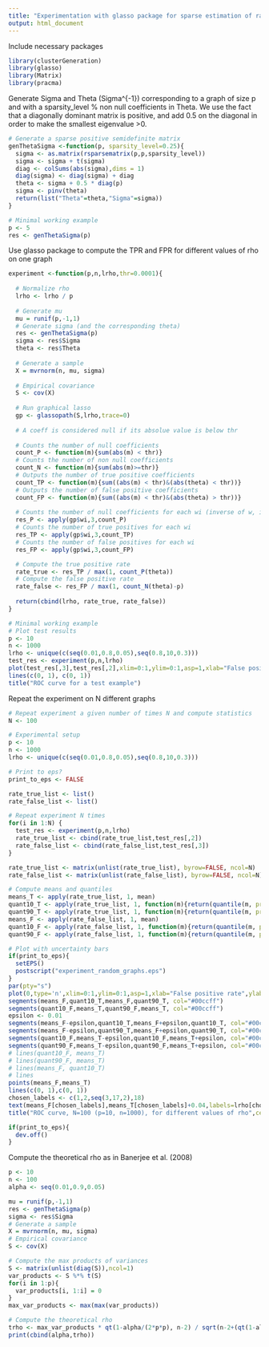 ```yaml
---
title: "Experimentation with glasso package for sparse estimation of random matrices"
output: html_document
---
```


Include necessary packages

```r
library(clusterGeneration)
library(glasso)
library(Matrix)
library(pracma)
```


Generate Sigma and Theta (Sigma^{-1}) corresponding to a graph of size p and with a sparsity_level % non null coefficients in Theta. We use the fact that a diagonally dominant matrix is positive, and add 0.5 on the diagonal in order to make the smallest eigenvalue >0.

```r
# Generate a sparse positive semidefinite matrix
genThetaSigma <-function(p, sparsity_level=0.25){
  sigma <- as.matrix(rsparsematrix(p,p,sparsity_level))
  sigma <- sigma + t(sigma)
  diag <- colSums(abs(sigma),dims = 1)
  diag(sigma) <- diag(sigma) + diag 
  theta <- sigma + 0.5 * diag(p)
  sigma <- pinv(theta)
  return(list("Theta"=theta,"Sigma"=sigma))
}

# Minimal working example
p <- 5
res <- genThetaSigma(p)

```

Use glasso package to compute the TPR and FPR for different values of rho on one graph

```r
experiment <-function(p,n,lrho,thr=0.0001){
  
  # Normalize rho
  lrho <- lrho / p
  
  # Generate mu
  mu = runif(p,-1,1)
  # Generate sigma (and the corresponding theta)
  res <- genThetaSigma(p)
  sigma <- res$Sigma
  theta <- res$Theta
  
  # Generate a sample
  X = mvrnorm(n, mu, sigma)
  
  # Empirical covariance
  S <- cov(X)
  
  # Run graphical lasso
  gp <- glassopath(S,lrho,trace=0)
  
  # A coeff is considered null if its absolue value is below thr
  
  # Counts the number of null coefficients
  count_P <- function(m){sum(abs(m) < thr)}
  # Counts the number of non null coefficients
  count_N <- function(m){sum(abs(m)>=thr)}
  # Outputs the number of true positive coefficients
  count_TP <- function(m){sum((abs(m) < thr)&(abs(theta) < thr))}
  # Outputs the number of false positive coefficients
  count_FP <- function(m){sum((abs(m) < thr)&(abs(theta) > thr))}
  
  # Counts the number of null coefficients for each wi (inverse of w, i.e. theta)
  res_P <- apply(gp$wi,3,count_P)
  # Counts the number of true positives for each wi
  res_TP <- apply(gp$wi,3,count_TP)
  # Counts the number of false positives for each wi
  res_FP <- apply(gp$wi,3,count_FP)

  # Compute the true positive rate
  rate_true <- res_TP / max(1, count_P(theta))
  # Compute the false positive rate
  rate_false <- res_FP / max(1, count_N(theta)-p)
  
  return(cbind(lrho, rate_true, rate_false))
}

# Minimal working example
# Plot test results
p <- 10
n <- 1000
lrho <- unique(c(seq(0.01,0.8,0.05),seq(0.8,10,0.3)))
test_res <- experiment(p,n,lrho)
plot(test_res[,3],test_res[,2],xlim=0:1,ylim=0:1,asp=1,xlab="False positive rate",ylab="True positive rate")
lines(c(0, 1), c(0, 1))
title("ROC curve for a test example")
```

Repeat the experiment on N different graphs

```r
# Repeat experiment a given number of times N and compute statistics
N <- 100

# Experimental setup
p <- 10
n <- 1000
lrho <- unique(c(seq(0.01,0.8,0.05),seq(0.8,10,0.3)))

# Print to eps?
print_to_eps <- FALSE

rate_true_list <- list()
rate_false_list <- list()

# Repeat experiment N times
for(i in 1:N) {
  test_res <- experiment(p,n,lrho)
  rate_true_list <- cbind(rate_true_list,test_res[,2])
  rate_false_list <- cbind(rate_false_list,test_res[,3])
}

rate_true_list <- matrix(unlist(rate_true_list), byrow=FALSE, ncol=N)
rate_false_list <- matrix(unlist(rate_false_list), byrow=FALSE, ncol=N)

# Compute means and quantiles
means_T <- apply(rate_true_list, 1, mean)
quant10_T <- apply(rate_true_list, 1, function(m){return(quantile(m, probs=0.1))})
quant90_T <- apply(rate_true_list, 1, function(m){return(quantile(m, probs=0.9))})
means_F <- apply(rate_false_list, 1, mean)
quant10_F <- apply(rate_false_list, 1, function(m){return(quantile(m, probs=0.1))})
quant90_F <- apply(rate_false_list, 1, function(m){return(quantile(m, probs=0.9))})

# Plot with uncertainty bars
if(print_to_eps){
  setEPS()
  postscript("experiment_random_graphs.eps")
}
par(pty="s")
plot(0,type='n',xlim=0:1,ylim=0:1,asp=1,xlab="False positive rate",ylab="True positive rate",cex.lab=1.1)
segments(means_F,quant10_T,means_F,quant90_T, col="#00ccff")
segments(quant10_F,means_T,quant90_F,means_T, col="#00ccff")
epsilon <- 0.01
segments(means_F-epsilon,quant10_T,means_F+epsilon,quant10_T, col="#00ccff")
segments(means_F-epsilon,quant90_T,means_F+epsilon,quant90_T, col="#00ccff")
segments(quant10_F,means_T-epsilon,quant10_F,means_T+epsilon, col="#00ccff")
segments(quant90_F,means_T-epsilon,quant90_F,means_T+epsilon, col="#00ccff")
# lines(quant10_F, means_T)
# lines(quant90_F, means_T)
# lines(means_F, quant10_T)
# lines
points(means_F,means_T)
lines(c(0, 1),c(0, 1))
chosen_labels <- c(1,2,seq(3,17,2),18)
text(means_F[chosen_labels],means_T[chosen_labels]+0.04,labels=lrho[chosen_labels],cex=0.9)
title("ROC curve, N=100 (p=10, n=1000), for different values of rho",cex.main=1.2)

if(print_to_eps){
  dev.off()
}
```

Compute the theoretical rho as in Banerjee et al. (2008)

```r
p <- 10
n <- 100
alpha <- seq(0.01,0.9,0.05)

mu = runif(p,-1,1)
res <- genThetaSigma(p)
sigma <- res$Sigma
# Generate a sample
X = mvrnorm(n, mu, sigma)
# Empirical covariance
S <- cov(X)

# Compute the max products of variances
S <- matrix(unlist(diag(S)),ncol=1)
var_products <- S %*% t(S)
for(i in 1:p){
  var_products[i, 1:i] = 0
}
max_var_products <- max(max(var_products))

# Compute the theoretical rho
trho <- max_var_products * qt(1-alpha/(2*p*p), n-2) / sqrt(n-2+(qt(1-alpha/(2*p*p), n-2))**2)
print(cbind(alpha,trho))
```


